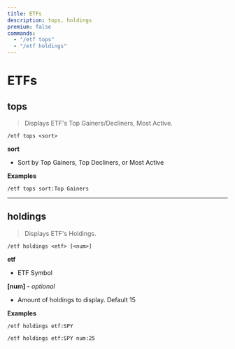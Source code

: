 ```yaml
---
title: ETFs
description: tops, holdings
premium: false
commands:
  - "/etf tops"
  - "/etf holdings"
---
```


# ETFs

## tops

> Displays ETF's Top Gainers/Decliners, Most Active.

```format
/etf tops <sort>
```

**sort**
- Sort by Top Gainers, Top Decliners, or Most Active

**Examples**

```
/etf tops sort:Top Gainers
```

---

## holdings

> Displays ETF's Holdings.

```format
/etf holdings <etf> [<num>]
```

**etf**
- ETF Symbol

**[num]** - _optional_
- Amount of holdings to display. Default 15

**Examples**

```
/etf holdings etf:SPY
```

```
/etf holdings etf:SPY num:25
```
